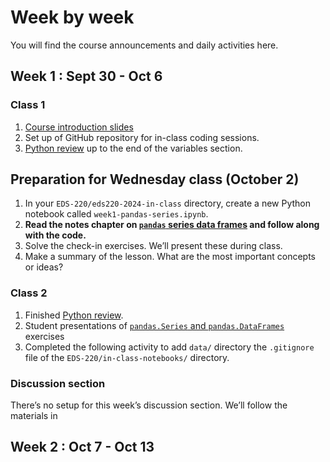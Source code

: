 # Week by week

You will find the course announcements and daily activities here. 

## Week 1 : Sept 30 - Oct 6

### Class 1

1. [Course introduction slides](/slides/syllabus-slides.qmd)
2. Set up of GitHub repository for in-class coding sessions.
<!-- TODO: add fold-away with step-by-step instructions -->
3. [Python review](/book/chapters/lesson-1-python-review.qmd) up to the end of the variables section.

::: {.callout-warning icon=false}
## Preparation for Wednesday class (October 2)
1. In your `EDS-220/eds220-2024-in-class` directory, create a new Python notebook called `week1-pandas-series.ipynb`.
2. **Read the notes chapter on [`pandas` series data frames](/book/chapters/lesson-2-series-dataframes.qmd) and follow along with the code.**
2. Solve the check-in exercises. We'll present these during class.
3. Make a summary of the lesson. What are the most important concepts or ideas?
:::


### Class 2

1. Finished [Python review](/book/chapters/lesson-1-python-review.qmd).
2. Student presentations of [`pandas.Series` and `pandas.DataFrames`](/book/chapters/lesson-2-series-dataframes.qmd) exercises
3. Completed the following activity to add `data/` directory the `.gitignore` file of the `EDS-220/in-class-notebooks/` directory.

### Discussion section

There's no setup for this week's discussion section. We'll follow the materials in [](/discussion-sections/)

## Week 2 : Oct 7 - Oct 13

<!-- 
### Class 3
::: {.callout-note collapse="true"}
## Edit .gitignore file through terminal
## Setup:
1. Download the CSV file `wetlands_seasonal_bird_diversity.csv` from our [shared drive](https://drive.google.com/file/d/1VCmBYZ1LmgmvxQt9KEcczc6KPDlAYRp0/view?usp=share_link).

2. In the workbench 1, inside your `EDS-220/in-class-notebooks/` directory, create a new directory called `data`. 

3. Using the file navigation panel, upload the `wetlands_seasonal_bird_diversity.csv` file to the `data/` directory. 

## In the terminal:

1. Verify you are in the `in-class-notebooks/` directory by using `pwd`. Your output should look like this:
```default
/Users/c_galazgarcia/MEDS/EDS-220/in-class-notebooks
```

2. Run `git status`. At the end of the output you'll see:
```default
Untracked files:
  (use "git add <file>..." to include in what will be committed)
        data/
```
This means git knows the `data/` directory exists and we have the risk of adding it to a commit.

3. Run `ls` to see the files in the directory. Your output will look like this, notice the `.gitiginore` file is not listed:
```default
README.md  week1-lesson1-python-review.ipynb
data       week1-lesson3-pandas-subsetting.ipynb
```

4. Run `ls -a` to see *all* files in the directory, including hidden files (those that start with a period `.`). At this point, your output will look like this:
```default
.                   README.md
..                  data
.git                week1-lesson1-python-review.ipynb
.gitignore          week1-lesson3-pandas-subsetting.ipynb
.ipynb_checkpoints
```

4. Run `nano .gitignore`. This will open the `.gitignore` file in the `nano` editor.

5. Add the `data/` folder to the `.gitifnore` file by adding this text at the top of the file:
```default
# Ignore the 'data' directory
data/
```

5. Once you have made your changes, save the file:
 - In `nano`, press `CTRL + O` (the letter O, not zero) to save.
 - Press `Enter` to confirm the file name (`.gitignore`).

6. Exit the editor by pressing `CTRL + X`.

7. Run `less .gitignore` to scroll through the `.gitignore` file and verify the changes are there. 
- Use the arrow keys or `Page Up`/`Page Down` to scroll through the file.
- Press `q` to exit. 

8. Run `git status`, the `data/` directroy will no longer be listed!

9. Commit and push your changes to the `.gitignore`.
:::
-->
